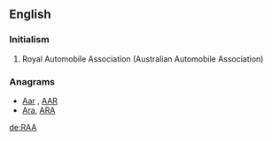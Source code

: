 ==English==

===Initialism===
{{head|en|initialism}}

# Royal Automobile Association (Australian Automobile Association)

===Anagrams===
* [[Aar#English|Aar]] , [[AAR#English|AAR]]
* [[Ara#English|Ara]], [[ARA#English|ARA]]

[[de:RAA]]
